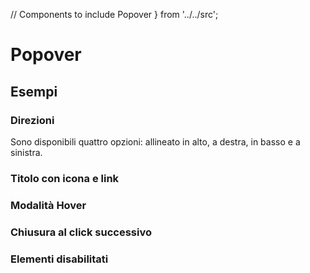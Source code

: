   // Components to include
  Popover
} from '../../src';

<Meta title='Documentazione/Componenti/Popover' of={Popover} />

# Popover

## Esempi

<Canvas>
  <Story id='componenti-popover--esempi' />
</Canvas>

### Direzioni

Sono disponibili quattro opzioni: allineato in alto, a destra, in basso e a sinistra.

<Canvas>
  <Story id='componenti-popover--le-quattro-direzioni' />
</Canvas>

### Titolo con icona e link

<Canvas>
  <Story id='componenti-popover--titolo-con-icona-e-link' />
</Canvas>

### Modalità Hover

<Canvas>
  <Story id='componenti-popover--modalita-hover' />
</Canvas>

### Chiusura al click successivo

<Canvas>
  <Story id='componenti-popover--dismiss-al-click-successivo' />
</Canvas>

### Elementi disabilitati

<Canvas>
  <Story id='componenti-popover--elementi-disabilitati' />
</Canvas>

<!-- Add the args table for Popover, PopoverHeader, and PopoverBody. -->

